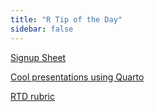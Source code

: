 ```yaml
---
title: "R Tip of the Day"
sidebar: false
---
```

  
[Signup Sheet](https://docs.google.com/spreadsheets/d/1oENsYJXmCZQkwzvagSiJItajHgUSPuckSdrn_3CaBYI/edit?usp=sharing)

[Cool presentations using Quarto](https://github.com/proback/264_fall_2024/blob/main/quarto_presentations/revealjs-demo.qmd)

[RTD rubric](https://drive.google.com/file/d/1W-IpuJvUS0x94iNdJfEmomo4tziPtvxA/view?usp=sharing)
